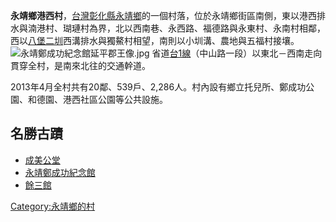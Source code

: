 '''永靖鄉港西村'''，[[台灣|台灣]][[彰化縣|彰化縣]][[永靖鄉|永靖鄉]]的一個村落，位於永靖鄉街區南側，東以港西排水與湳港村、瑚璉村為界，北以西南巷、永西路、福德路與永東村、永南村相鄰，西以[[八堡二圳|八堡二圳]]西溝排水與獨鰲村相望，南則以小圳溝、農地與五福村接壤。
[[File:永靖鄭成功紀念館延平郡王像.jpg|thumb]]
省道[[台1線|台1線]]（中山路一段）以東北－西南走向貫穿全村，是南來北往的交通幹道。

2013年4月全村共有20鄰、539戶、2,286人。村內設有鄉立托兒所、鄭成功公園、和德園、港西社區公園等公共設施。

== 名勝古蹟 ==
* [[成美公堂|成美公堂]]
* [[永靖鄭成功紀念館|永靖鄭成功紀念館]]
* [[餘三館|餘三館]]

{{彰化縣南東部的村里}}

[[Category:永靖鄉的村|Category:永靖鄉的村]]